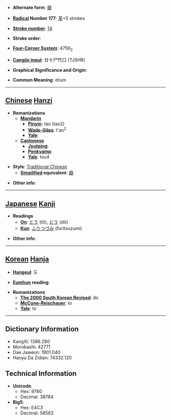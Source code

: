 * '''Alternate form''': [[鼗]]

* '''[[Wiktionary:Chinese radical index| Radical]] Number 177''': [[Wiktionary:Chinese radical index 革|革]]+5 strokes

* '''[[Wiktionary:Chinese total strokes index|Stroke number]]''': [[Wiktionary:Chinese total strokes index 14|14]]

* '''Stroke order''': 

* '''[[Wiktionary:Chinese four corner index|Four-Corner System]]''': 4756<sub>2</sub>

* '''[[Wiktionary:Chinese Cangjie index|Cangjie input]]''': 廿十尸竹口 (TJSHR)

* '''Graphical Significance and Origin''': 

* '''Common Meaning''': drum

----

== [[Chinese]] [[Hanzi]] ==

* '''Romanizations'''
** '''[[Mandarin]]'''
*** '''[[Pinyin]]''': táo (tao2)
*** '''[[Wade-Giles]]''': t'ao<sup>2</sup>
*** '''[[Yale]]''': 
** '''[[Cantonese]]'''
*** '''[[Jyutping]]''':
*** '''[[Penkyamp]]''': 
*** '''[[Yale]]''': tou4

* '''Style''': [[Traditional Chinese]] 
** '''[[Simplified Chinese|Simplified]] equivalent''': [[鼗]]

* '''Other info''': 

----

== [[Japanese]] [[Kanji]] ==

* '''Readings'''
** '''[[On]]''': [[とう]] (tō), [[どう]] (dō)
** '''[[Kun]]''': [[ふりつづみ]] (furitsuzumi)

* '''Other info''':  

----

== [[Korean]] [[Hanja]] ==

* '''[[Hangeul]]''': 도

* '''[[Eumhun]] reading''': 

* '''Romanizations'''
** '''[[The 2000 South Korean Revised Romanization|The 2000 South Korean Revised]]''': do
** '''[[McCune-Reischauer]]''': to
** '''[[Yale]]''': to

----

== Dictionary Information ==

* KangXi: 1386.280
* Morobashi: 42771
* Dae Jaweon: 1901.040
* Hanyu Da Zidian: 74332.120

== Technical Information ==

* '''Unicode''':
** Hex: 9780
** Decimal: 38784
* '''Big5''':
** Hex: E4C3
** Decimal: 58563